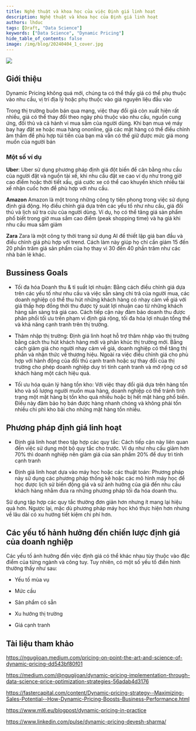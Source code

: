 ---
title: Nghệ thuật và khoa học của việc Định giá linh hoạt
description: Nghệ thuật và khoa học của Định giá linh hoạt
authors: lhduc
tags: [Draft, "Data Science"]
keywords: ["Data Science", "Dynamic Pricing"]
hide_table_of_contents: false
image: /img/blog/20240404_1_cover.jpg
---

![](cover.jpg)

## Giới thiệu

Dynamic Pricing không quá mới, chúng ta có thể thấy giá có thể phụ thuộc vào nhu cầu, vị trí địa lý hoặc phụ thuộc vào giá nguyên liệu đầu vào

Trong thị trường buôn bán qua mạng, việc thay đổi giá còn xuất hiện rất nhiều, giá có thể thay đổi theo ngày phù thuộc vào nhu cầu, nguồn cung ứng, 
đối thủ và cả hành vi mua sắm của người dùng. Khi bạn mua vé máy bay hay đặt xe hoặc mua hàng ononline, giá các mặt hàng có thể điều chỉnh âm thầm
để phù hợp túi tiền của bạn mà vẫn có thể giữ được mức giá mong muốn của người bán

###  Một số ví dụ

**Uber**: Uber sử dụng phương pháp định giá đột biến để cân bằng nhu cầu của người đặt và nguồn tài xế, khi nhu cầu đặt xe cao ví dụ như trong giờ cao điểm
hoặc thời tiết xấu, giá cước xe có thể cao khuyến khích nhiều tài xế nhận cuốc hơn để phù hợp với nhu cầu. 

**Amazon** Amazon là một trong những công ty tiên phong trong việc sử dụng định giá động. Họ điều chỉnh giá dựa trên các yếu tố như nhu cầu, giá đối thú và lịch
sử tra cứu của người dùng. Ví dụ, họ có thể tăng giá sản phẩm phố biết trong giờ mua sắm cao điểm (peak shopping time) và hạ giá khi nhu cầu mua sắm giảm

**Zara** Zara là một công ty thời trang sử dụng AI để thiết lập giá ban đầu và điều chỉnh giá phù hợp với trend. Cách làm này giúp họ chỉ cần giảm 15 đến 20 phần
trăm giá sản phẩm của họ thay vì 30 đến 40 phần trăm như các nhà bán lẻ khác.


## Bussiness Goals 

- Tối đa hóa Doanh thu & tỉ suất lợi nhuận: Bằng cách điều chỉnh giá dựa trên các yếu tố như nhu cầu và việc sẵn sàng chi trả của người mua, các doanh nghiệp có 
thể thu hút những khách hàng có nhạy cảm về giá với giá thấp hơp đồng thời thu được tỷ suát lợi nhuận cao từ những khách hàng sẵn sàng trả giá cao. Cách tiếp cận 
này đảm bảo doanh thu được phân phối tối ưu trên phạm vi định giá rộng, tối đa hóa lợi nhuận tổng thể và khả năng cạnh tranh trên thị trường.

- Thâm nhập thị trường: Định giá linh hoạt hỗ trợ thâm nhập vào thị trường bằng cách thu hút khách hàng mới và phân khúc thị trường mới. Bằng cách giảm giá cho người
nhạy cảm về giá, doanh nghiệp có thể tăng thị phần và nhận thức về thương hiệu. Ngoài ra việc điều chỉnh giá cho phù hợp với hành động của đối thủ cạnh tranh hoặc sự
thay đổi của thị trường cho phép doanh nghiệp duy trì tính cạnh tranh và mở rộng cơ sở khách hàng một cách hiệu quả. 

- Tối ưu hóa quản lý hàng tồn kho: Với việc thay đổi giá dựa trên hàng tồn kho và số lượng người muốn mua hàng, doanh nghiệp có thể tránh tình trạng một mặt hàng bị
tồn kho quá nhiều hoặc bị hết mặt hàng phổ biến. Điều này đảm bảo họ bán được hàng nhanh chóng và không phải tốn nhiều chi phi kho bãi cho những mặt hàng tồn nhiều.

## Phương pháp định giá linh hoạt

- Định giá linh hoạt theo tập hợp các quy tắc: Cách tiếp cận này liên quan đến việc sử dụng một bộ quy tắc cho trước. Ví dụ như nhu cầu giảm hơn 70% thì doanh nghiệp nên
giảm giá của sản phẩm 20% để duy trì tính cạnh tranh

- Định giá linh hoạt dựa vào máy học hoặc các thuật toán: Phương pháp này sử dụng các phương pháp thống kê hoặc các mô hình máy học để học được lịch sử biến động giá 
và sử ảnh hưởng của giá đến nhu cầu khách hàng nhằm đưa ra những phương pháp tối đa hóa doanh thu. 

Sử dụng tập hợp các quy tắc thường đơn giản hơn nhưng ít mang lại hiệu quả hơn. Ngược lại, mặc dù phương pháp máy học khó thực hiện hơn nhưng về lâu dài có xu hướng tiết
kiệm chi phí hơn.

## Các yếu tố hảnh hưởng đến chiến lược định giá của doanh nghiệp

Các yếu tố ảnh hưởng đến việc định giá có thể khác nhau tùy thuộc vào đặc điểm của từng ngành và công tuy. Tuy nhiên, có một số yếu tố điển hình thường thấy như sau:

- Yếu tố mùa vụ

- Mức cầu

- Sản phẩm có sẵn

- Xu hướng thị trường

- Giá cạnh tranh

## Tài liệu tham khảo

https://ngugijoan.medium.com/pricing-on-point-the-art-and-science-of-dynamic-pricing-dd543bf80f01

https://medium.com/@ngugijoan/dynamic-pricing-implementation-through-data-science-price-optimization-strategies-56adab4d3176

https://fastercapital.com/content/Dynamic-pricing-strategy--Maximizing-Sales-Potential--How-Dynamic-Pricing-Boosts-Business-Performance.html

https://www.ml6.eu/blogpost/dynamic-pricing-in-practice

https://www.linkedin.com/pulse/dynamic-pricing-devesh-sharma/